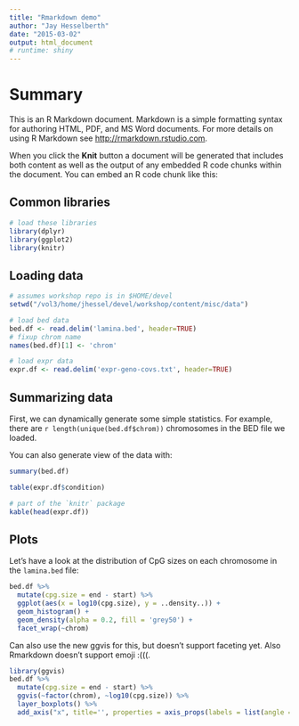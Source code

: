 ```yaml
---
title: "Rmarkdown demo"
author: "Jay Hesselberth"
date: "2015-03-02"
output: html_document
# runtime: shiny
---
```


# Summary
This is an R Markdown document. Markdown is a simple formatting syntax for authoring HTML, PDF, and MS Word documents. For more details on using R Markdown see <http://rmarkdown.rstudio.com>.

When you click the **Knit** button a document will be generated that includes both content as well as the output of any embedded R code chunks within the document. You can embed an R code chunk like this:

<!-- comment -->

## Common libraries
```r
# load these libraries
library(dplyr)
library(ggplot2)
library(knitr)
```

## Loading data
```r
# assumes workshop repo is in $HOME/devel
setwd("/vol3/home/jhessel/devel/workshop/content/misc/data")

# load bed data
bed.df <- read.delim('lamina.bed', header=TRUE)
# fixup chrom name
names(bed.df)[1] <- 'chrom'

# load expr data
expr.df <- read.delim('expr-geno-covs.txt', header=TRUE)
```

## Summarizing data
First, we can dynamically generate some simple statistics. For example, there are `r length(unique(bed.df$chrom))` chromosomes in the BED file we loaded.

You can also generate view of the data with:

```r
summary(bed.df)

table(expr.df$condition)

# part of the `knitr` package
kable(head(expr.df))
```

## Plots

Let's have a look at the distribution of CpG sizes on each chromosome in the `lamina.bed` file:

```r
bed.df %>%
  mutate(cpg.size = end - start) %>%
  ggplot(aes(x = log10(cpg.size), y = ..density..)) +
  geom_histogram() +
  geom_density(alpha = 0.2, fill = 'grey50') +
  facet_wrap(~chrom)
```

Can also use the new ggvis for this, but doesn't support faceting yet. Also Rmarkdown doesn't support emoji :(((.

```r
library(ggvis)
bed.df %>%
  mutate(cpg.size = end - start) %>%
  ggvis(~factor(chrom), ~log10(cpg.size)) %>% 
  layer_boxplots() %>%
  add_axis("x", title='', properties = axis_props(labels = list(angle = -90)))
```


